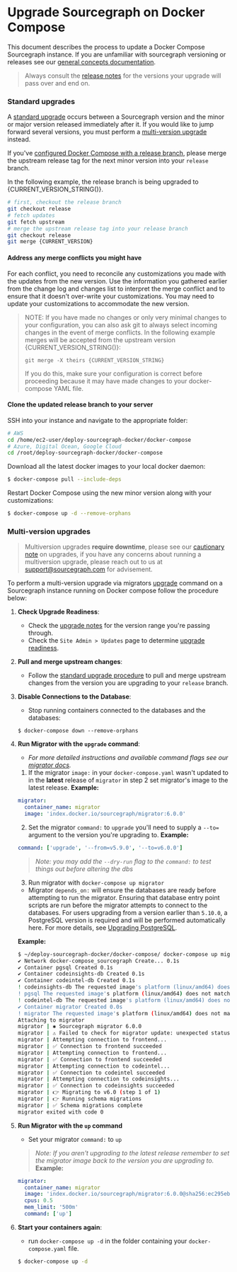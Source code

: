 
# Upgrade Sourcegraph on Docker Compose

This document describes the process to update a Docker Compose Sourcegraph instance. If you are unfamiliar with sourcegraph versioning or releases see our [general concepts documentation](/admin/updates/).

> <Callout type="note">Always consult the [release notes](/admin/updates/docker_compose) for the versions your upgrade will pass over and end on.</Callout>

### Standard upgrades

A [standard upgrade](/admin/updates/#upgrade-types) occurs between a Sourcegraph version and the minor or major version released immediately after it. If you would like to jump forward several versions, you must perform a [multi-version upgrade](#multi-version-upgrades) instead.

If you've [configured Docker Compose with a release branch](/admin/deploy/docker-compose/#step-1-prepare-the-deployment-repository), please merge the upstream release tag for the next minor version into your `release` branch.

In the following example, the release branch is being upgraded to {CURRENT_VERSION_STRING()}.

```sh
# first, checkout the release branch
git checkout release
# fetch updates
git fetch upstream
# merge the upstream release tag into your release branch
git checkout release
git merge {CURRENT_VERSION}
```

#### Address any merge conflicts you might have

For each conflict, you need to reconcile any customizations you made with the updates from the new version. Use the information you gathered earlier from the change log and changes list to interpret the merge conflict and to ensure that it doesn't over-write your customizations. You may need to update your customizations to accommodate the new version.

> NOTE: If you have made no changes or only very minimal changes to your configuration, you can also ask git to always select incoming changes in the event of merge conflicts. In the following example merges will be accepted from the upstream version {CURRENT_VERSION_STRING()}:
>
> `git merge -X theirs {CURRENT_VERSION_STRING}`
>
> If you do this, make sure your configuration is correct before proceeding because it may have made changes to your docker-compose YAML file.

#### Clone the updated release branch to your server

SSH into your instance and navigate to the appropriate folder:

```sh
# AWS
cd /home/ec2-user/deploy-sourcegraph-docker/docker-compose
# Azure, Digital Ocean, Google Cloud
cd /root/deploy-sourcegraph-docker/docker-compose
```

Download all the latest docker images to your local docker daemon:

```sh
$ docker-compose pull --include-deps
```

Restart Docker Compose using the new minor version along with your customizations:

```sh
$ docker-compose up -d --remove-orphans
```

### Multi-version upgrades

> <Callout type="warning">Multiversion upgrades **require downtime**, please see our [cautionary note](/admin/updates/#best-practices) on upgrades, if you have any concerns about running a multiversion upgrade, please reach out to us at [support@sourcegraph.com](mailto:support@sourcegraph.com) for advisement. </Callout>

To perform a multi-version upgrade via migrators [upgrade](/admin/updates/migrator/migrator-operations#upgrade) command on a Sourcegraph instance running on Docker compose follow the procedure below:

1. **Check Upgrade Readiness**:
   - Check the [upgrade notes](/admin/updates/docker_compose#docker-compose-upgrade-notes) for the version range you're passing through.
   - Check the `Site Admin > Updates` page to determine [upgrade readiness](/admin/updates/#upgrade-readiness).

2. **Pull and merge upstream changes**:
   - Follow the [standard upgrade procedure](#standard-upgrades) to pull and merge upstream changes from the version you are upgrading to your `release` branch.

3. **Disable Connections to the Database**:
   - Stop running containers connected to the databases and the databases:
   ```
   $ docker-compose down --remove-orphans
   ```

4. **Run Migrator with the `upgrade` command**:
   - *For more detailed instructions and available command flags see our [migrator docs](/admin/updates/migrator/migrator-operations#upgrade).*
    1. If the migrator `image:` in your `docker-compose.yaml` wasn't updated to in the **latest** release of `migrator` in step 2 set migrator's image to the latest release.
    **Example:**
    ```yaml
    migrator:
      container_name: migrator
      image: 'index.docker.io/sourcegraph/migrator:6.0.0'
    ```
    2. Set the migrator `command:` to `upgrade` you'll need to supply a `--to=` argument to the version you're upgrading to. 
    **Example:**
    ```yaml
    command: ['upgrade', '--from=v5.9.0', '--to=v6.0.0']
    ```
    > *Note: you may add the `--dry-run` flag to the `command:` to test things out before altering the dbs*
    3. Run migrator with `docker-compose up migrator` 
    
    - Migrator `depends_on:` will ensure the databases are ready before attempting to run the migrator. Ensuring that database entry point scripts are run before the migrator attempts to connect to the databases. For users upgrading from a version earlier than `5.10.0`, a PostgreSQL version is required and will be performed automatically here. For more details, see [Upgrading PostgreSQL](/admin/postgresql#upgrading-postgresql).
    
    **Example:**
    ```sh
    $ ~/deploy-sourcegraph-docker/docker-compose/ docker-compose up migrator
    ✔ Network docker-compose_sourcegraph Create... 0.1s
    ✔ Container pgsql Created 0.1s
    ✔ Container codeinsights-db Created 0.1s
    ✔ Container codeintel-db Created 0.1s
    ! codeinsights-db The requested image's platform (linux/amd64) does not match the detected host platform (linux/arm64/v8) and no specific platform was requested 0.0s
    ! pgsql The requested image's platform (linux/amd64) does not match the detected host platform (linux/arm64/v8) and no specific platform was requested 0.0s
    ! codeintel-db The requested image's platform (linux/amd64) does not match the detected host platform (linux/arm64/v8) and no specific platform was requested 0.0s
    ✔ Container migrator Created 0.0s
    ! migrator The requested image's platform (linux/amd64) does not match the detected host platform (linux/arm64/v8) and no specific platform was requested 0.0s
    Attaching to migrator
    migrator | ✱ Sourcegraph migrator 6.0.0
    migrator | ⚠️ Failed to check for migrator update: unexpected status code 404. Continuing...
    migrator | Attempting connection to frontend...
    migrator | ✅ Connection to frontend succeeded
    migrator | Attempting connection to frontend...
    migrator | ✅ Connection to frontend succeeded
    migrator | Attempting connection to codeintel...
    migrator | ✅ Connection to codeintel succeeded
    migrator | Attempting connection to codeinsights...
    migrator | ✅ Connection to codeinsights succeeded
    migrator | 👉 Migrating to v6.0 (step 1 of 1)
    migrator | 👉 Running schema migrations
    migrator | ✅ Schema migrations complete
    migrator exited with code 0
    ```
5. **Run Migrator with the `up` command**
   - Set your migrator `command:` to `up`
   > *Note: If you aren't upgrading to the latest release remember to set the migrator image back to the version you are upgrading to.*
   **Example:**
   ```yaml
   migrator:
     container_name: migrator
     image: 'index.docker.io/sourcegraph/migrator:6.0.0@sha256:ec295eb0b743da6bf56777ca6524972267a5c442b0288095e2fe12fce38ebacc'
     cpus: 0.5
     mem_limit: '500m'
     command: ['up']
   ```

6. **Start your containers again**:
   - run `docker-compose up -d` in the folder containing your `docker-compose.yaml` file.
   ```sh
   $ docker-compose up -d
   ```

